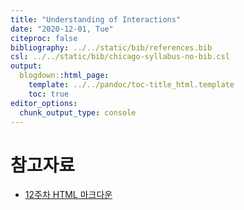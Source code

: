 ---
title: "Understanding of Interactions"
date: "2020-12-01, Tue"
citeproc: false
bibliography: ../../static/bib/references.bib
csl: ../../static/bib/chicago-syllabus-no-bib.csl
output:
  blogdown::html_page:
    template: ../../pandoc/toc-title_html.template
    toc: true
editor_options: 
  chunk_output_type: console
---

# 참고자료

- <i class="fa fa-external-link-square-alt" aria-hidden="true"></i> [12주차 HTML 마크다운](/images/w12_interaction.html)
